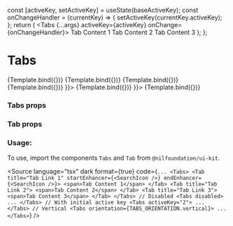 
<Meta title="Disclosure/Tabs" component={Tabs} />

  const [activeKey, setActiveKey] = useState(baseActiveKey);
  const onChangeHandler = (currentKey) => {
    setActiveKey(currentKey.activeKey);
  };
  return (
    <Tabs {...args} activeKey={activeKey} onChange={onChangeHandler}>
      <Tab title="Tab Link 1" startEnhancer={startEnhancer} endEnhancer={endEnhancer}>
        <span>Tab Content 1</span>
      </Tab>
      <Tab title="Tab Link 2">
        <span>Tab Content 2</span>
      </Tab>
      <Tab title="Tab Link 3">
        <span>Tab Content 3</span>
      </Tab>
    </Tabs>
  );
};

# Tabs

<Canvas isColumn>
  <Story name="Base" args={{}}>
    {Template.bind({})}
  </Story>
  <Story name="Disabled" args={{ disabled: true }}>
    {Template.bind({})}
  </Story>
  <Story name="With Initial Active Key" args={{ activeKey: "2" }}>
    {Template.bind({})}
  </Story>
  <Story name="Vertical" args={{ orientation: ORIENTATION.vertical }}>
    {Template.bind({})}
  </Story>
  <Story name="With Start Enhancer" args={{ startEnhancer: <HeartIcon /> }}>
    {Template.bind({})}
  </Story>
  <Story name="With End Enhancer" args={{ endEnhancer: <HeartIcon /> }}>
    {Template.bind({})}
  </Story>
</Canvas>

### Tabs props

<ArgsTable of={Tabs} />

### Tab props

<ArgsTable of={Tab} />

### Usage:

To use, import the components `Tabs` and `Tab` from `@nilfoundation/ui-kit`.

<Source
  language="tsx"
  dark
  format={true}
  code={`
        ...
        <Tabs>
          <Tab title="Tab Link 1" startEnhancer={<SearchIcon />} endEnhancer={<SearchIcon />}>
            <span>Tab Content 1</span>
          </Tab>
          <Tab title="Tab Link 2">
            <span>Tab Content 2</span>
          </Tab>
          <Tab title="Tab Link 3">
            <span>Tab Content 3</span>
          </Tab>
        </Tabs>
        // Disabled
        <Tabs disabled>
          ...
        </Tabs>
        // With initial active key
        <Tabs activeKey="2">
          ...
        </Tabs>
        // Vertical
        <Tabs orientation={TABS_ORIENTATION.vertical}>
          ...
        </Tabs>
  `}
/>
